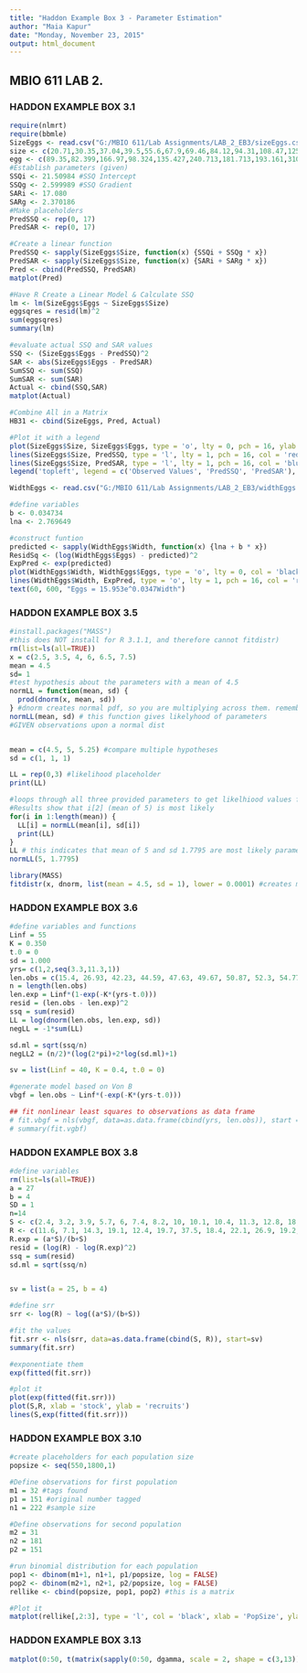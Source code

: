 ```yaml
---
title: "Haddon Example Box 3 - Parameter Estimation"
author: "Maia Kapur"
date: "Monday, November 23, 2015"
output: html_document
---
```

## MBIO 611 LAB 2. 
### HADDON EXAMPLE BOX 3.1
```r
require(nlmrt)
require(bbmle)
SizeEggs <- read.csv("G:/MBIO 611/Lab Assignments/LAB_2_EB3/sizeEggs.csv")
size <- c(20.71,30.35,37.04,39.5,55.6,67.9,69.46,84.12,94.31,108.47,125.54,132.7,137.31,141.34,178.6,224.31,229.89)
egg <- c(89.35,82.399,166.97,98.324,135.427,240.713,181.713,193.161,310.425,213.247,411.056,366.567,298.439,529.351,440.394,683.008,545.681)
#Establish parameters (given)
SSQi <- 21.50984 #SSQ Intercept
SSQg <- 2.599989 #SSQ Gradient
SARi <- 17.080
SARg <- 2.370186
#Make placeholders
PredSSQ <- rep(0, 17)
PredSAR <- rep(0, 17)

#Create a linear function
PredSSQ <- sapply(SizeEggs$Size, function(x) {SSQi + SSQg * x})
PredSAR <- sapply(SizeEggs$Size, function(x) {SARi + SARg * x})
Pred <- cbind(PredSSQ, PredSAR)
matplot(Pred)

#Have R Create a Linear Model & Calculate SSQ
lm <- lm(SizeEggs$Eggs ~ SizeEggs$Size)
eggsqres = resid(lm)^2
sum(eggsqres)
summary(lm)

#evaluate actual SSQ and SAR values
SSQ <- (SizeEggs$Eggs - PredSSQ)^2
SAR <- abs(SizeEggs$Eggs - PredSAR)
SumSSQ <- sum(SSQ)
SumSAR <- sum(SAR)
Actual <- cbind(SSQ,SAR)
matplot(Actual)

#Combine All in a Matrix
HB31 <- cbind(SizeEggs, Pred, Actual)

#Plot it with a legend 
plot(SizeEggs$Size, SizeEggs$Eggs, type = 'o', lty = 0, pch = 16, ylab = 'Eggs', xlab = 'Size')
lines(SizeEggs$Size, PredSSQ, type = 'l', lty = 1, pch = 16, col = 'red')
lines(SizeEggs$Size, PredSAR, type = 'l', lty = 1, pch = 16, col = 'blue')
legend('topleft', legend = c('Observed Values', 'PredSSQ', 'PredSAR'), lty = c(0,1,1), pch = 16, col = c('black', 'red', 'blue'))

WidthEggs <- read.csv("G:/MBIO 611/Lab Assignments/LAB_2_EB3/widthEggs.csv")

#define variables
b <- 0.034734
lna <- 2.769649

#construct funtion
predicted <- sapply(WidthEggs$Width, function(x) {lna + b * x})
ResidSq <- (log(WidthEggs$Eggs) - predicted)^2
ExpPred <- exp(predicted)
plot(WidthEggs$Width, WidthEggs$Eggs, type = 'o', lty = 0, col = 'black', ylab = '', xlab = 'width')
lines(WidthEggs$Width, ExpPred, type = 'o', lty = 1, pch = 16, col = 'red')
text(60, 600, "Eggs = 15.953e^0.0347Width")
```
### HADDON EXAMPLE BOX 3.5
```r
#install.packages("MASS")
#this does NOT install for R 3.1.1, and therefore cannot fitdistr)
rm(list=ls(all=TRUE))
x = c(2.5, 3.5, 4, 6, 6.5, 7.5)
mean = 4.5
sd= 1
#test hypothesis about the parameters with a mean of 4.5
normLL = function(mean, sd) {
  prod(dnorm(x, mean, sd))
} #dnorm creates normal pdf, so you are multiplying across them. remember king kong pi
normLL(mean, sd) # this function gives likelyhood of parameters 
#GIVEN observations upon a normal dist


mean = c(4.5, 5, 5.25) #compare multiple hypotheses
sd = c(1, 1, 1)

LL = rep(0,3) #likelihood placeholder
print(LL)

#loops through all three provided parameters to get likelhiood values for each.
#Results show that i[2] (mean of 5) is most likely
for(i in 1:length(mean)) {
  LL[i] = normLL(mean[i], sd[i])
  print(LL)
}
LL # this indicates that mean of 5 and sd 1.7795 are most likely parameter set
normLL(5, 1.7795)

library(MASS)
fitdistr(x, dnorm, list(mean = 4.5, sd = 1), lower = 0.0001) #creates maximum likelihood fitting of univariate parameters
```
### HADDON EXAMPLE BOX 3.6
```r
#define variables and functions
Linf = 55
K = 0.350
t.0 = 0
sd = 1.000
yrs= c(1,2,seq(3.3,11.3,1))
len.obs = c(15.4, 26.93, 42.23, 44.59, 47.63, 49.67, 50.87, 52.3, 54.77, 56.43, 55.88)
n = length(len.obs)
len.exp = Linf*(1-exp(-K*(yrs-t.0)))
resid = (len.obs - len.exp)^2
ssq = sum(resid)
LL = log(dnorm(len.obs, len.exp, sd))
negLL = -1*sum(LL)

sd.ml = sqrt(ssq/n)
negLL2 = (n/2)*(log(2*pi)+2*log(sd.ml)+1)

sv = list(Linf = 40, K = 0.4, t.0 = 0)

#generate model based on Von B
vbgf = len.obs ~ Linf*(-exp(-K*(yrs-t.0)))

## fit nonlinear least squares to observations as data frame
# fit.vbgf = nls(vbgf, data=as.data.frame(cbind(yrs, len.obs)), start = sv)
# summary(fit.vgbf)

```
### HADDON EXAMPLE BOX 3.8
```r
#define variables
rm(list=ls(all=TRUE))
a = 27
b = 4
SD = 1
n=14
S <- c(2.4, 3.2, 3.9, 5.7, 6, 7.4, 8.2, 10, 10.1, 10.4, 11.3, 12.8, 18, 24)
R <- c(11.6, 7.1, 14.3, 19.1, 12.4, 19.7, 37.5, 18.4, 22.1, 26.9, 19.2, 21, 9.9, 26.8)
R.exp = (a*S)/(b+S)
resid = (log(R) - log(R.exp)^2)
ssq = sum(resid)
sd.ml = sqrt(ssq/n)


sv = list(a = 25, b = 4)

#define srr
srr <- log(R) ~ log((a*S)/(b+S))

#fit the values
fit.srr <- nls(srr, data=as.data.frame(cbind(S, R)), start=sv)
summary(fit.srr)

#exponentiate them
exp(fitted(fit.srr))

#plot it
plot(exp(fitted(fit.srr)))
plot(S,R, xlab = 'stock', ylab = 'recruits')
lines(S,exp(fitted(fit.srr)))

```
### HADDON EXAMPLE BOX 3.10
```r
#create placeholders for each population size
popsize <- seq(550,1800,1)

#Define observations for first population
m1 = 32 #tags found
p1 = 151 #original number tagged
n1 = 222 #sample size

#Define observations for second population
m2 = 31
n2 = 181
p2 = 151

#run binomial distribution for each population
pop1 <- dbinom(m1+1, n1+1, p1/popsize, log = FALSE)
pop2 <- dbinom(m2+1, n2+1, p2/popsize, log = FALSE)
rellike <- cbind(popsize, pop1, pop2) #this is a matrix

#Plot it 
matplot(rellike[,2:3], type = 'l', col = 'black', xlab = 'PopSize', ylab = 'Relative Likelihood')
```
### HADDON EXAMPLE BOX 3.13
```r
matplot(0:50, t(matrix(sapply(0:50, dgamma, scale = 2, shape = c(3,13)), nrow = 2)), type = 'l', lwd = 2, lty = 1, col = 'black', ylim = c(0,0.14), ylab = 'Probability Density', xlab = 'x - variate')
```

